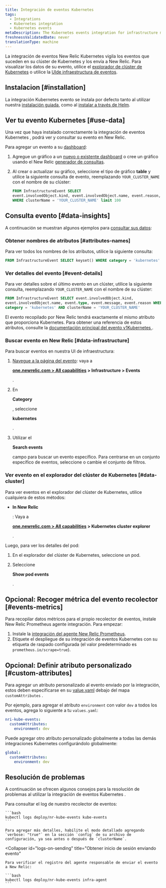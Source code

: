 ```yaml
---
title: Integración de eventos Kubernetes
tags:
  - Integrations
  - Kubernetes integration
  - Kubernetes events
metaDescription: The Kubernetes events integration for infrastructure monitoring watches for events happening in Kubernetes clusters and sends them to New Relic.
freshnessValidatedDate: never
translationType: machine
---
```


La integración de eventos New Relic Kubernetes vigila los eventos que suceden en su clúster de Kubernetes y los envía a New Relic. Para visualizar los datos de su evento, utilice el [explorador de clúster de Kubernetes](/docs/integrations/kubernetes-integration/cluster-explorer/kubernetes-cluster-explorer) o utilice la [UIde infraestructura de eventos](/docs/infrastructure/new-relic-infrastructure/infrastructure-ui-pages/infrastructure-events-page-live-feed-every-config-change).

## Instalacion [#installation]

La integración Kubernetes evento se instala por defecto tanto al utilizar nuestra [instalación guiada](/docs/kubernetes-pixie/kubernetes-integration/installation/kubernetes-integration-install-configure), como al [instalar a través de Helm](/docs/kubernetes-pixie/kubernetes-integration/installation/install-kubernetes-integration-using-helm).

## Ver tu evento Kubernetes [#use-data]

Una vez que haya instalado correctamente la integración de eventos Kubernetes , podrá ver y consultar su evento en New Relic.

Para agregar un evento a su [dashboard](/docs/dashboards/new-relic-one-dashboards/get-started/introduction-new-relic-one-dashboards):

1. Agregue un gráfico a un [nuevo o existente dashboard](/docs/query-your-data/explore-query-data/dashboards/introduction-dashboards/) o cree un gráfico usando el New Relic [generador de consultas](/docs/chart-builder/use-chart-builder/get-started/introduction-chart-builder).

2. Al crear o actualizar su gráfico, seleccione el tipo de gráfico <DNT>**table**</DNT> y utilice la siguiente consulta de evento, reemplazando `YOUR_CLUSTER_NAME` con el nombre de su clúster:

   ```sql
   FROM InfrastructureEvent SELECT
   event.involvedObject.kind, event.involvedObject.name, event.reason,event.message
   WHERE clusterName = 'YOUR_CLUSTER_NAME' limit 100
   ```

## Consulta evento [#data-insights]

A continuación se muestran algunos ejemplos para [consultar sus datos](/docs/using-new-relic/data/understand-data/query-new-relic-data):

### Obtener nombres de atributos [#attributes-names]

Para ver todos los nombres de los atributos, utilice la siguiente consulta:

```sql
FROM InfrastructureEvent SELECT keyset() WHERE category = 'kubernetes'
```

### Ver detalles del evento [#event-details]

Para ver detalles sobre el último evento en un clúster, utilice la siguiente consulta, reemplazando `YOUR_CLUSTER_NAME` con el nombre de su clúster:

```sql
FROM InfrastructureEvent SELECT event.involvedObject.kind,
event.involvedObject.name, event.type, event.message, event.reason WHERE
category = 'kubernetes' AND clusterName = 'YOUR_CLUSTER_NAME'
```

El evento recopilado por New Relic tendrá exactamente el mismo atributo que proporciona Kubernetes. Para obtener una referencia de estos atributos, consulte la [documentación principal del evento v1Kubernetes ](https://kubernetes.io/docs/reference/generated/kubernetes-api/v1.19/#event-v1-core).

### Buscar evento en New Relic [#data-infrastructure]

Para buscar eventos en nuestra UI de infraestructura:

1. [Navegue a la página del evento](https://one.newrelic.com): vaya a

   <DNT>**[one.newrelic.com > All capabilities](https://one.newrelic.com/all-capabilities) > Infrastructure > Events**</DNT>

   .

2. En

   <DNT>**Category**</DNT>

   , seleccione

   <DNT>**kubernetes**</DNT>

   .

3. Utilizar el

   <Icon name="fe-search"/>

   <DNT>**Search events**</DNT>

   campo para buscar un evento específico. Para centrarse en un conjunto específico de eventos, seleccione o cambie el conjunto de filtros.

### Ver evento en el explorador del clúster de Kubernetes [#data-cluster]

Para ver eventos en el explorador del clúster de Kubernetes, utilice cualquiera de estos métodos:

* <DNT>**In New Relic**</DNT>

  : Vaya a

  <DNT>**[one.newrelic.com > All capabilities](https://one.newrelic.com/all-capabilities) > Kubernetes cluster explorer**</DNT>

  .

Luego, para ver los detalles del pod:

1. En el explorador del clúster de Kubernetes, seleccione un pod.

2. Seleccione

   <DNT>**Show pod events**</DNT>

   .

## Opcional: Recoger métrica del evento recolector [#events-metrics]

Para recopilar datos métricos para el propio recolector de eventos, instale New Relic Prometheus agente integración. Para empezar:

1. Instale la [integración del agente New Relic Prometheus](/docs/infrastructure/prometheus-integrations/install-configure-prometheus-agent/install-prometheus-agent/).
2. Etiquete el despliegue de su integración de eventos Kubernetes con su etiqueta de raspado configurada (el valor predeterminado es `prometheus.io/scrape=true`).

## Opcional: Definir atributo personalizado [#custom-attributes]

Para agregar un atributo personalizado al evento enviado por la integración, estos deben especificarse en su [value.yaml](https://github.com/newrelic/nri-kube-events/blob/main/charts/nri-kube-events/values.yaml) debajo del mapa `customAttributes` .

Por ejemplo, para agregar el atributo `environment` con valor `dev` a todos los eventos, agrega lo siguiente a tu `values.yaml`:

```yml
nri-kube-events:
  customAttributes:
    environment: dev
```

Puede agregar otro atributo personalizado globalmente a todas las demás integraciones Kubernetes configurándolo globalmente:

```yml
global:
  customAttributes:
    environment: dev
```

## Resolución de problemas

A continuación se ofrecen algunos consejos para la resolución de problemas al utilizar la integración de eventos Kubernetes .

<CollapserGroup>
  <Collapser
    id="logs-on-collection"
    title="Obtener la colección de eventos de inicio de sesión"
  >
    Para consultar el log de nuestro recolector de eventos:

    ```bash
    kubectl logs deploy/nr-kube-events kube-events
    ```

    Para agregar más detalles, habilite el modo detallado agregando `verbose: "true"` en la sección `config` de su archivo de configuración, ya sea antes o después de `clusterName`.
  </Collapser>

  <Collapser
    id="logs-on-sending"
    title="Obtener inicio de sesión enviando evento"
  >
    Para verificar el registro del agente responsable de enviar el evento a New Relic:

    ```bash
    kubectl logs deploy/nr-kube-events infra-agent
    ```
  </Collapser>
</CollapserGroup>
